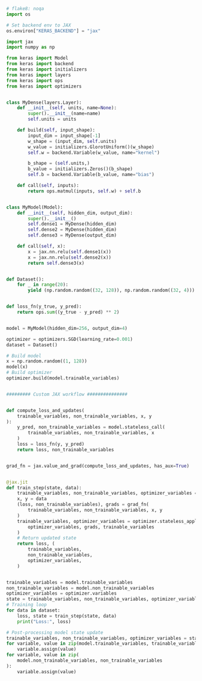 ```python
# flake8: noqa
import os

# Set backend env to JAX
os.environ["KERAS_BACKEND"] = "jax"

import jax
import numpy as np

from keras import Model
from keras import backend
from keras import initializers
from keras import layers
from keras import ops
from keras import optimizers


class MyDense(layers.Layer):
    def __init__(self, units, name=None):
        super().__init__(name=name)
        self.units = units

    def build(self, input_shape):
        input_dim = input_shape[-1]
        w_shape = (input_dim, self.units)
        w_value = initializers.GlorotUniform()(w_shape)
        self.w = backend.Variable(w_value, name="kernel")

        b_shape = (self.units,)
        b_value = initializers.Zeros()(b_shape)
        self.b = backend.Variable(b_value, name="bias")

    def call(self, inputs):
        return ops.matmul(inputs, self.w) + self.b


class MyModel(Model):
    def __init__(self, hidden_dim, output_dim):
        super().__init__()
        self.dense1 = MyDense(hidden_dim)
        self.dense2 = MyDense(hidden_dim)
        self.dense3 = MyDense(output_dim)

    def call(self, x):
        x = jax.nn.relu(self.dense1(x))
        x = jax.nn.relu(self.dense2(x))
        return self.dense3(x)


def Dataset():
    for _ in range(20):
        yield (np.random.random((32, 128)), np.random.random((32, 4)))


def loss_fn(y_true, y_pred):
    return ops.sum((y_true - y_pred) ** 2)


model = MyModel(hidden_dim=256, output_dim=4)

optimizer = optimizers.SGD(learning_rate=0.001)
dataset = Dataset()

# Build model
x = np.random.random((1, 128))
model(x)
# Build optimizer
optimizer.build(model.trainable_variables)


######### Custom JAX workflow ###############


def compute_loss_and_updates(
    trainable_variables, non_trainable_variables, x, y
):
    y_pred, non_trainable_variables = model.stateless_call(
        trainable_variables, non_trainable_variables, x
    )
    loss = loss_fn(y, y_pred)
    return loss, non_trainable_variables


grad_fn = jax.value_and_grad(compute_loss_and_updates, has_aux=True)


@jax.jit
def train_step(state, data):
    trainable_variables, non_trainable_variables, optimizer_variables = state
    x, y = data
    (loss, non_trainable_variables), grads = grad_fn(
        trainable_variables, non_trainable_variables, x, y
    )
    trainable_variables, optimizer_variables = optimizer.stateless_apply(
        optimizer_variables, grads, trainable_variables
    )
    # Return updated state
    return loss, (
        trainable_variables,
        non_trainable_variables,
        optimizer_variables,
    )


trainable_variables = model.trainable_variables
non_trainable_variables = model.non_trainable_variables
optimizer_variables = optimizer.variables
state = trainable_variables, non_trainable_variables, optimizer_variables
# Training loop
for data in dataset:
    loss, state = train_step(state, data)
    print("Loss:", loss)

# Post-processing model state update
trainable_variables, non_trainable_variables, optimizer_variables = state
for variable, value in zip(model.trainable_variables, trainable_variables):
    variable.assign(value)
for variable, value in zip(
    model.non_trainable_variables, non_trainable_variables
):
    variable.assign(value)
```
